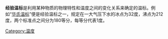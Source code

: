 {{unreferenced|time=2010-10-06T17:08:42+00:00}}
'''经验温标'''是利用某种物质的物理特性和温度之间的变化关系来确定的温标。例如“[[华氏温标|华氏温标]]”便是经验温标之一，规定在一大气压下水的冰点为32度，沸点为212度，两个标准点之间分为180等分，每等分代表1度。
{{度量衡小作品}}
[[Category:温度|Category:温度]]
